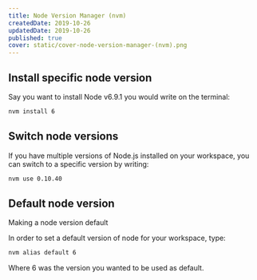 ```yaml
---
title: Node Version Manager (nvm)
createdDate: 2019-10-26
updatedDate: 2019-10-26
published: true
cover: static/cover-node-version-manager-(nvm).png
---
```


## Install specific node version

Say you want to install Node v6.9.1 you would write on the terminal:

```bash
nvm install 6
```

## Switch node versions

If you have multiple versions of Node.js installed on your workspace,
you can switch to a specific version by writing:

```bash
nvm use 0.10.40
```

## Default node version

Making a node version default

In order to set a default version of node for your workspace, type:

```bash
nvm alias default 6
```

Where 6 was the version you wanted to be used as default.
